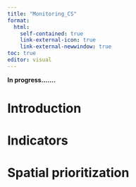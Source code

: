 ```yaml
---
title: "Monitoring_CS"
format:
  html:
    self-contained: true
    link-external-icon: true
    link-external-newwindow: true
toc: true
editor: visual
---
```


**In progress.......**

# Introduction

# Indicators

# Spatial prioritization

